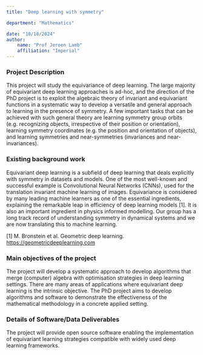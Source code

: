 ```yaml
---
title: "Deep learning with symmetry"

department: "Mathematics"

date: "10/18/2024"
author: 
    name: "Prof Jeroen Lamb"
    affiliation: "Imperial"
---
```


### Project Description

This project will study the equivariance of deep learning. The large majority of equivariant deep learning approaches is ad-hoc, and the direction of the PhD project is to exploit the algebraic theory of invariant and equivariant functions in a systematic way to develop a versatile and general approach to learning in the presence of symmetry. A few important tasks that can be achieved with such general theory are learning symmetry group orbits (e.g. recognizing objects, irrespective of their position or orientation), learning symmetry coordinates (e.g. the position and orientation of objects), and learning symmetries and near-symmetries (invariances and near-invariances).

### Existing background work

Equivariant deep learning is a subfield of deep learning that deals explicitly with symmetry in datasets and models. One of the most well-known and successful example is Convolutional Neural Networks (CNNs), used for the translation invariant machine learning of images. Equivariance is considered by many leading machine learners  as one of the essential ingredients, explaining the remarkable leap in efficiency of deep learning models [1]. It is also an important ingredient in physics informed modelling. Our group has a long track record of understanding symmetry in dynamical systems and we are now translating this to machine learning. 

[1] M. Bronstein et al. Geometric deep learning. [https://geometricdeeplearning.com](https://geometricdeeplearning.com/)

### Main objectives of the project

The project will develop a systematic approach to develop algorithms that merge (computer) algebra with optimisation strategies in deep learning settings. There are many areas of applications where equivariant deep learning is the intrinsic objective. The PhD project aims to develop algorithms and software to demonstrate the effectiveness of the mathematical methodology in a concrete applied setting.

### Details of Software/Data Deliverables

The project will provide open source software enabling the implementation of equivariant learning strategies compatible with widely used deep learning frameworks.

